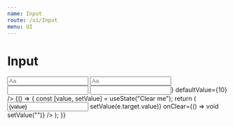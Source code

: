 ```yaml
---
name: Input
route: /ui/Input
menu: UI
---
```




# Input

<Playground>
  <Input placeholder="Aa" />
</Playground>

<PropDoc heading="inline: boolean" />

<Playground>
  <Input inline placeholder="Aa" />
</Playground>

<PropDoc heading="icon: ReactNode" />

<Playground>
  <Grid gap={2}>
    <Input icon="⏲" />
    <Input type="number" icon={<icons.Users size={18} />} defaultValue={10} />
  </Grid>
</Playground>

<PropDoc heading="onClear: () => void" />

<Playground>
  {() => {
    const [value, setValue] = useState("Clear me");
    return (
      <Input
        inline
        value={value}
        onChange={(e) => setValue(e.target.value)}
        onClear={() => void setValue("")}
      />
    );
  }}
</Playground>
